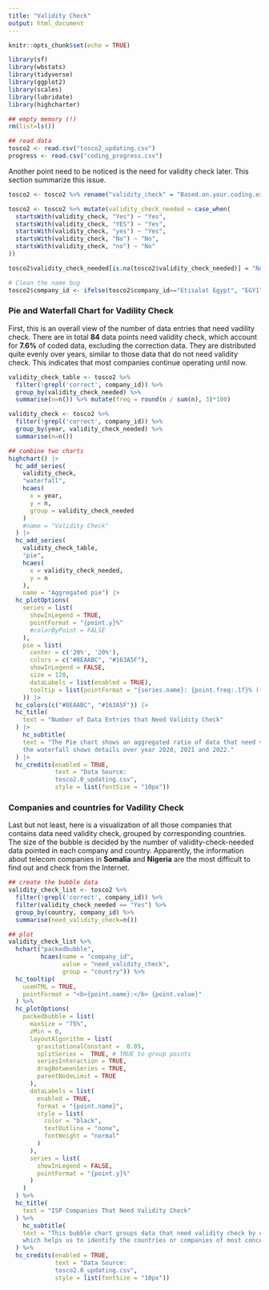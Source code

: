 ```yaml
---
title: "Validity Check"
output: html_document
---
```


```r
knitr::opts_chunk$set(echo = TRUE)

library(sf)
library(wbstats)
library(tidyverse)
library(ggplot2)
library(scales)
library(lubridate)
library(highcharter) 
```

```r
## empty memory (!)
rm(list=ls())

## read data
tosco2 <- read.csv("tosco2_updating.csv")
progress <- read.csv("coding_progress.csv")
```


Another point need to be noticed is the need for validity check later. This section summarize this issue. 

```r
tosco2 <- tosco2 %>% rename("validity_check" = "Based.on.your.coding.experience.for.this.particular.year.of.the.ISP.company..is.a.validity.check.more.needed.than.elsewhere.")

tosco2 <- tosco2 %>% mutate(validity_check_needed = case_when(
  startsWith(validity_check, "Yes") ~ "Yes",
  startsWith(validity_check, "YES") ~ "Yes",
  startsWith(validity_check, "yes") ~ "Yes",
  startsWith(validity_check, "No") ~ "No",
  startsWith(validity_check, "no") ~ "No"
))

tosco2$validity_check_needed[is.na(tosco2$validity_check_needed)] = "No"

# Clean the name bug
tosco2$company_id <- ifelse(tosco2$company_id=="Etisalat Egypt", "EGY1", tosco2$company_id)

```

### Pie and Waterfall Chart for Vadility Check
First, this is an overall view of the number of data entries that need vadility check. There are in total **84** data points need validity check, which account for **7.6%** of coded data, excluding the correction data. They are distributed quite evenly over years, similar to those data that do not need validity check. This indicates that most companies continue operating until now.

```r
validity_check_table <- tosco2 %>% 
  filter(!grepl('correct', company_id)) %>%
  group_by(validity_check_needed) %>% 
  summarise(n=n()) %>% mutate(freq = round(n / sum(n), 3)*100)

validity_check <- tosco2 %>% 
  filter(!grepl('correct', company_id)) %>%
  group_by(year, validity_check_needed) %>% 
  summarise(n=n())

## combine two charts
highchart() |>  
  hc_add_series(
    validity_check, 
    "waterfall",
    hcaes(
      x = year,
      y = n, 
      group = validity_check_needed
    )
    #name = "Validity Check"
  ) |>   
  hc_add_series(
    validity_check_table,
    "pie",
    hcaes(
      x = validity_check_needed, 
      y = n
    ), 
    name = "Aggregated pie") |>   
  hc_plotOptions(
    series = list(
      showInLegend = TRUE,
      pointFormat = "{point.y}%"
      #colorByPoint = FALSE
    ),
    pie = list(
      center = c('20%', '20%'),
      colors = c("#8EAABC", "#163A5F"),
      showInLegend = FALSE,
      size = 120,
      dataLabels = list(enabled = TRUE), 
      tooltip = list(pointFormat = "{series.name}: {point.freq:.1f}% ({point.n})")
    )) |>  
  hc_colors(c("#8EAABC", "#163A5F")) |>
  hc_title(
    text = "Number of Data Entries that Need Validity Check"
  ) |> 
    hc_subtitle(
    text = "The Pie chart shows an aggregated ratio of data that need validity check, and 
    the waterfall shows details over year 2020, 2021 and 2022."
  ) |>
  hc_credits(enabled = TRUE, 
             text = "Data Source: 
             tosco2.0_updating.csv",
             style = list(fontSize = "10px"))


```

### Companies and countries for Vadility Check
Last but not least, here is a visualization of all those companies that contains data need validity check, grouped by corresponding countries. The size of the bubble is decided by the number of validity-check-needed data pointed in each company and country. Apparently, the information about telecom companies in **Somalia** and **Nigeria** are the most difficult to find out and check from the Internet. 

```r
## create the bubble data
validity_check_list <- tosco2 %>% 
  filter(!grepl('correct', company_id)) %>%
  filter(validity_check_needed == "Yes") %>% 
  group_by(country, company_id) %>% 
  summarise(need_validity_check=n())

## plot
validity_check_list %>% 
  hchart("packedbubble", 
         hcaes(name = "company_id", 
               value = "need_validity_check", 
               group = "country")) %>% 
  hc_tooltip(
    useHTML = TRUE,
    pointFormat = "<b>{point.name}:</b> {point.value}"
  ) %>% 
  hc_plotOptions(
    packedbubble = list(
      maxSize = "75%",
      zMin = 0,
      layoutAlgorithm = list(
        gravitationalConstant =  0.05,
        splitSeries =  TRUE, # TRUE to group points
        seriesInteraction = TRUE,
        dragBetweenSeries = TRUE,
        parentNodeLimit = TRUE
      ),
      dataLabels = list(
        enabled = TRUE,
        format = "{point.name}",
        style = list(
          color = "black",
          textOutline = "none",
          fontWeight = "normal"
        )
      ), 
      series = list(
        showInLegend = FALSE,
        pointFormat = "{point.y}%"
      )
    )
  ) %>%
  hc_title(
    text = "ISP Companies That Need Validity Check"
  ) %>%
    hc_subtitle(
    text = "This bubble chart groups data that need validity check by company and country, 
    which helps us to identify the countries or companies of most concern."
  ) %>%
  hc_credits(enabled = TRUE, 
             text = "Data Source: 
             tosco2.0_updating.csv",
             style = list(fontSize = "10px"))


```

